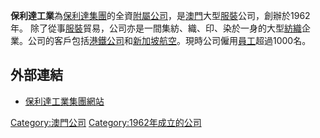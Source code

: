 {{unreferenced|time=2011-06-24T14:35:36+00:00}}
'''保利達工業'''為[[保利達集團|保利達集團]]的全資[[附屬公司|附屬公司]]，是[[澳門|澳門]]大型[[服裝|服裝]]公司，創辦於1962年。 除了從事[[服裝|服裝]]貿易，公司亦是一間集紡、織、印、染於一身的大型[[紡織|紡織]]企業。公司的客戶包括[[港鐵公司|港鐵公司]]和[[新加坡航空|新加坡航空]]。現時公司僱用[[員工|員工]]超過1000名。

==外部連結==
* [http://www.polytecgroup.com/pgm.html 保利達工業集團網站]{{Wayback|url=http://www.polytecgroup.com/pgm.html |date=20110207124631 }}

{{澳門小作品}}

{{DEFAULTSORT:B保利達工業}}
[[Category:澳門公司|Category:澳門公司]]
[[Category:1962年成立的公司|Category:1962年成立的公司]]